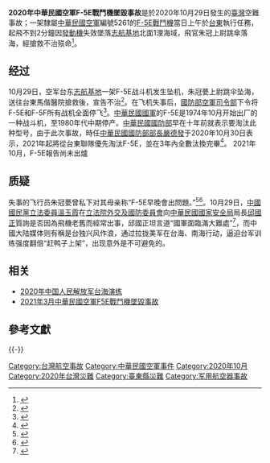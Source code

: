 {{Infobox Airliner accident
|image = File:5261 ROCAF Northrop F-5E Tiger II.jpg
|image_size = 260
|caption = 編號5261，失事的F-5E戰鬥機
|Date = 2020年10月29日
|Type = 墜毀
|Site = {{ROC}}[[臺東縣|臺東縣]][[空軍志航基地|志航基地]]北面1浬海域
|Aircraft Type =[[F-5戰鬥機|F-5E戰鬥機]]
|Operator = 朱冠甍（上尉）
|tail_number = 5261
|Crew = 1
|Fatalities =1
|Survivors = 0
}}

'''2020年中華民國空軍F-5E戰鬥機墜毀事故'''是於2020年10月29日發生的[[臺灣|臺灣]]空難事故；一架隸屬[[中華民國空軍|中華民國空軍]]編號5261的[[F-5戰鬥機|F-5E戰鬥機]]當日上午於[[臺東縣|台東]]執行任務，起飛不到2分鐘因[[航空发动机|發動機]]失效墜落[[空軍志航基地|志航基地]]北面1浬海域，飛官朱冠{{ruby|甍|-{zh-cn:méng;zh-tw:ㄇㄥˊ;zh-hk:mang<sup>4</sup>}-}}上尉跳傘落海，經搶救不治殒命<ref>{{Cite web|author=洪哲政|title=F-5E 戰機失事墜海 空軍：甫起飛即反應右發動機失效|url=https://udn.com/news/story/10930/4972455|date=2020-10-29|accessdate=2020-10-31|work=聯合新聞網|publisher=《聯合報》|archive-date=2020-12-13|archive-url=https://web.archive.org/web/20201213160619/https://udn.com/news/story/10930/4972455|dead-url=no}}</ref>。

== 经过 ==
10月29日，空军台东[[志航基地|志航基地]]一架F-5E战斗机发生坠机，朱冠甍上尉跳伞坠海，送往台東馬偕醫院搶救後，宣告不治<ref>{{Cite web|title=台灣台東F-5E戰機墜海 飛行員搶救不治殉職|url=https://www.worldjournal.com/wj/story/121475/4972145|accessdate=2020-11-20|last=世界新聞網|work=世界新聞網|language=zh-TW|archive-date=2020-12-13|archive-url=https://web.archive.org/web/20201213160624/https://www.worldjournal.com/wj/story/121475/4972145|dead-url=no}}</ref>。在飞机失事后，[[國防部空軍司令部|國防部空軍司令部]]下令将F-5E和F-5F所有战机全面停飞<ref>{{Cite web|title=老舊F-5E墜海台軍決定志航基地33架教練機三年內汰換完畢|url=https://www.rfi.fr/cn/港澳台/20201031-老舊f-5e墜海台軍決定志航基地33架教練機三年內汰換完畢|accessdate=2020-11-20|date=2020-10-31|work=RFI - 法國國際廣播電台|language=zh-Hant|archive-date=2020-11-28|archive-url=https://web.archive.org/web/20201128034620/https://www.rfi.fr/cn/%E6%B8%AF%E6%BE%B3%E5%8F%B0/20201031-%E8%80%81%E8%88%8Af-5e%E5%A2%9C%E6%B5%B7%E5%8F%B0%E8%BB%8D%E6%B1%BA%E5%AE%9A%E5%BF%97%E8%88%AA%E5%9F%BA%E5%9C%B033%E6%9E%B6%E6%95%99%E7%B7%B4%E6%A9%9F%E4%B8%89%E5%B9%B4%E5%85%A7%E6%B1%B0%E6%8F%9B%E5%AE%8C%E7%95%A2|dead-url=no}}</ref>。[[中華民國國軍|中華民國國軍]]的F-5E是1974年10月开始出厂的一种战斗机，至1980年代中期停产。[[中華民國國防部|中華民國國防部]]早在十年前就表示要淘汰此种型号，由于此次事故，時任[[中華民國國防部部長|中華民國國防部部長]][[嚴德發|嚴德發]]于2020年10月30日表示，2021年起將從台東聯隊優先淘汰F-5E，並在3年內全數汰換完畢<ref>{{Cite web|title=高齡猛虎全紀錄 解析F-5系列戰機在台灣空軍演進歷史 -- 上報 / 焦點|url=https://www.upmedia.mg/news_info.php?SerialNo=99151|accessdate=2020-11-20|work=www.upmedia.mg|archive-date=2020-12-13|archive-url=https://web.archive.org/web/20201213160629/https://www.upmedia.mg/news_info.php?SerialNo=99151|dead-url=no}}</ref>。
2021年10月，F-5E報告尚未出爐

== 质疑 ==
失事的飞行员朱冠甍曾私下对其母亲称“F-5E早晚會出問題。”<ref>{{Cite web|title=母崩潰：冠甍說F-5E早晚出問題 聯合新聞網：最懂你的新聞網站|url=https://udn.com/news/story/10930/4974878|accessdate=2020-11-20|date=20201030T030404Z|last=聯合新聞網|work=聯合新聞網|language=zh-TW|archive-date=2020-12-13|archive-url=https://web.archive.org/web/20201213160620/https://udn.com/news/story/10930/4974878|dead-url=no}}</ref><ref>{{Cite web|title=戰機墜海｜「F5E早晚出問題」朱冠甍一語成讖！母控訴：再有下一個我會跳台東的海|url=https://tw.appledaily.com/local/20201029/2LWRVMZOUZAGJO27J4S4BVH5VQ/|accessdate=2020-11-20|work=蘋果新聞網|language=zh-tw|archive-date=2020-12-13|archive-url=https://web.archive.org/web/20201213160642/https://tw.appledaily.com/local/20201029/2LWRVMZOUZAGJO27J4S4BVH5VQ/|dead-url=no}}</ref>。10月29日，[[中國國民黨|中國國民黨]][[立法委員|立法委員]][[溫玉霞|溫玉霞]]在[[立法院外交及國防委員會|立法院外交及國防委員會]]向[[中華民國國家安全局|中華民國國家安全局]]局長[[邱國正|邱國正]]質詢是否因為飛機老舊而經常出事，邱國正坦言道“國軍面臨滿大難處”<ref>{{Cite web|title=F-5E戰機失事飛官殉職… 邱國正「三度哽咽」：國軍面臨滿大難處；蔡適應：全世界只有台灣還在用F-5E|url=https://tw.news.yahoo.com/f-5e%E6%88%B0%E6%A9%9F%E5%A4%B1%E4%BA%8B%E9%A3%9B%E5%AE%98%E6%AE%89%E8%81%B7-%E9%82%B1%E5%9C%8B%E6%AD%A3-%E4%B8%89%E5%BA%A6%E5%93%BD%E5%92%BD-%E5%9C%8B%E8%BB%8D%E9%9D%A2%E8%87%A8%E6%BB%BF%E5%A4%A7%E9%9B%A3%E8%99%95-035230792.html|accessdate=2020-11-20|work=tw.news.yahoo.com|language=zh-TW|archive-date=2020-12-13|archive-url=https://web.archive.org/web/20201213160701/https://tw.news.yahoo.com/f-5e%E6%88%B0%E6%A9%9F%E5%A4%B1%E4%BA%8B%E9%A3%9B%E5%AE%98%E6%AE%89%E8%81%B7-%E9%82%B1%E5%9C%8B%E6%AD%A3-%E4%B8%89%E5%BA%A6%E5%93%BD%E5%92%BD-%E5%9C%8B%E8%BB%8D%E9%9D%A2%E8%87%A8%E6%BB%BF%E5%A4%A7%E9%9B%A3%E8%99%95-035230792.html|dead-url=no}}</ref>，而中國大陆媒体则有稱是台独兴风作浪，通过拉拢美军在台海、南海行动，逼迫台军训练强度翻倍“赶鸭子上架”，出现意外是不可避免的。

==相关 ==
*[[2020年中国人民解放军台海演练|2020年中国人民解放军台海演练]]
*[[2021年3月中華民國空軍F5E戰鬥機墜毀事故|2021年3月中華民國空軍F5E戰鬥機墜毀事故]]

== 參考文獻 ==
{{Reflist}}

{{-}}
{{2020年航空事故}}
{{台灣航空事故}}

[[Category:台灣航空事故|Category:台灣航空事故]]
[[Category:中華民國空軍事件|Category:中華民國空軍事件]]
[[Category:2020年10月|Category:2020年10月]]
[[Category:2020年台灣災難|Category:2020年台灣災難]]
[[Category:臺東縣災難|Category:臺東縣災難]]
[[Category:军用航空器事故|Category:军用航空器事故]]